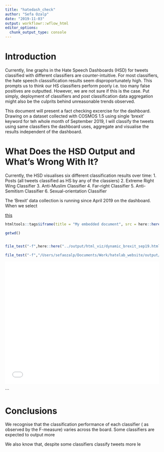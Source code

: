 ```yaml
---
title: "hatedash_check"
author: "Sefa Ozalp"
date: "2019-11-03"
output: workflowr::wflow_html
editor_options:
  chunk_output_type: console
---
```


# Introduction

Currently, line graphs in the Hate Speech Dashboards (HSD) for tweets classified with different classifiers are counter-intuitive. For most classifiers, the hate speech classsification results seem disproportunately high. This prompts us to think our HS classifiers perform poorly i.e. too many false positives are outputted. However, we are not sure if this is the case. Put simply, deployment of classifiers and post classification data aggregation might also be the culprits behind unreasonable trends observed.

This document will present a fact checking excercise for the dashboard. Drawing on a dataset collected with COSMOS 1.5 using single 'brexit' keyword for teh whole month of September 2019, I will classify the tweets using same classifiers the dashboard uses, aggregate and visualise the results independent of the dashboard. 


# What Does the HSD Output and What's Wrong With It?


Currently, the HSD visualises six different classification results over time:
1. Posts (all tweets classified as HS by any of the classiers) 
2. Extreme Right Wing Classifier
3. Anti-Muslim Classifier
4. Far-right Classifier
5. Anti-Semitism Classifier
6. Sexual-orientation Classifier

The 'Brexit' data collection is running since April 2019 on the dashboard. When we select 


[this]("../output/html_viz/dynamic_brex_sep19.html")


```r
htmltools::tags$iframe(title = "My embedded document", src = here::here( "/output/html_viz/dynamic_brexit_sep19.html"))

getwd()


file_test("-f",here::here("../output/html_viz/dynamic_brexit_sep19.html")) 

file_test("-f","/Users/sefaozalp/Documents/Work/hatelab_website/output/html_viz/dynamic_brexit_sep19.html")
```


<iframe src="../output/html_viz/Hate Speech Dashboard.htm" width="100%" height="400" id="igraph" scrolling="no" seamless="seamless" frameBorder="0"> </iframe>
```

# Conclusions

We recognise that the classification performance of each classifier ( as observed by the F-measure) varies across the board. Some classifiers are expected to output more 

We also know that, despite some classifiers classify tweets more le 
